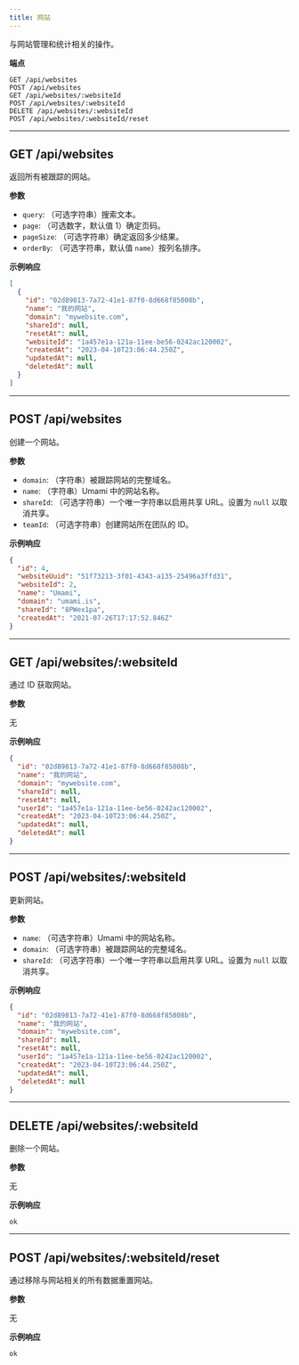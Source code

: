 ```yaml
---
title: 网站
---
```


与网站管理和统计相关的操作。

**端点**

```text
GET /api/websites
POST /api/websites
GET /api/websites/:websiteId
POST /api/websites/:websiteId
DELETE /api/websites/:websiteId
POST /api/websites/:websiteId/reset
```

---

## GET /api/websites

返回所有被跟踪的网站。

**参数**

- `query`: （可选字符串）搜索文本。
- `page`: （可选数字，默认值 1）确定页码。
- `pageSize`: （可选字符串）确定返回多少结果。
- `orderBy`: （可选字符串，默认值 `name`）按列名排序。

**示例响应**

```json
[
  {
    "id": "02d89813-7a72-41e1-87f0-8d668f85008b",
    "name": "我的网站",
    "domain": "mywebsite.com",
    "shareId": null,
    "resetAt": null,
    "websiteId": "1a457e1a-121a-11ee-be56-0242ac120002",
    "createdAt": "2023-04-10T23:06:44.250Z",
    "updatedAt": null,
    "deletedAt": null
  }
]
```

---

## POST /api/websites

创建一个网站。

**参数**

- `domain`: （字符串）被跟踪网站的完整域名。
- `name`: （字符串）Umami 中的网站名称。
- `shareId`: （可选字符串）一个唯一字符串以启用共享 URL。设置为 `null` 以取消共享。
- `teamId`: （可选字符串）创建网站所在团队的 ID。

**示例响应**

```json
{
  "id": 4,
  "websiteUuid": "51f73213-3f01-4343-a135-25496a3ffd31",
  "websiteId": 2,
  "name": "Umami",
  "domain": "umami.is",
  "shareId": "8PWex1pa",
  "createdAt": "2021-07-26T17:17:52.846Z"
}
```

---

## GET /api/websites/:websiteId

通过 ID 获取网站。

**参数**

无

**示例响应**

```json
{
  "id": "02d89813-7a72-41e1-87f0-8d668f85008b",
  "name": "我的网站",
  "domain": "mywebsite.com",
  "shareId": null,
  "resetAt": null,
  "userId": "1a457e1a-121a-11ee-be56-0242ac120002",
  "createdAt": "2023-04-10T23:06:44.250Z",
  "updatedAt": null,
  "deletedAt": null
}
```

---

## POST /api/websites/:websiteId

更新网站。

**参数**

- `name`: （可选字符串）Umami 中的网站名称。
- `domain`: （可选字符串）被跟踪网站的完整域名。
- `shareId`: （可选字符串）一个唯一字符串以启用共享 URL。设置为 `null` 以取消共享。

**示例响应**

```json
{
  "id": "02d89813-7a72-41e1-87f0-8d668f85008b",
  "name": "我的网站",
  "domain": "mywebsite.com",
  "shareId": null,
  "resetAt": null,
  "userId": "1a457e1a-121a-11ee-be56-0242ac120002",
  "createdAt": "2023-04-10T23:06:44.250Z",
  "updatedAt": null,
  "deletedAt": null
}
```

---

## DELETE /api/websites/:websiteId

删除一个网站。

**参数**

无

**示例响应**

```text
ok
```

---

## POST /api/websites/:websiteId/reset

通过移除与网站相关的所有数据重置网站。

**参数**

无

**示例响应**

```text
ok
```